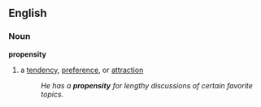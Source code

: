 ==English==
===Noun===
'''propensity'''
#a [[tendency]], [[preference]], or [[attraction]]
#:''He has a '''propensity''' for lengthy discussions of certain favorite topics.''